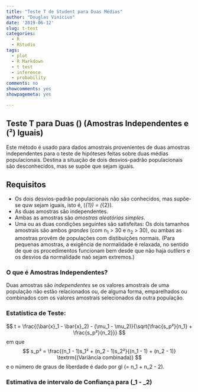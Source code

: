 ```yaml
---
title: "Teste T de Student para Duas Médias"
author: "Douglas Vinícius"
date: '2019-06-12'
slug: t-test
categories:
  - R
  - RStudio
tags:
  - plot
  - R Markdown
  - t test
  - inference
  - probability
comments: no
showcomments: yes
showpagemeta: yes

---
```


## Teste T para Duas \(\mu\) (Amostras Independentes e \(\sigma²\) Iguais)

Este método é usado para dados amostrais provenientes de duas amostras independentes para o teste de hipóteses feitas sobre duas médias populacionais. Destina a situação de dois desvios-padrão populacionais são desconhecidos, mas se supõe que sejam iguais.


## Requisitos

- Os dois desvios-padrão populacionais não são conhecidos, mas supõe-se quw sejam iguais, isto é, \(\sigma_{1}\) = \(\sigma_{2}\).
- As duas amostras são independentes.
- Ambas as amostras são *amostras aleatórias simples*.
- Uma ou as duas condições seguintes são satisfeitas: Os dois tamanhos amostrais são ambos *grandes* (com n<sub>1</sub> > 30 e n<sub>2</sub> > 30), ou ambas as amostras provêm de populações com distibuições normais. (Para pequenas amostras, a exigência de normalidade é relaxada, no sentido de que os procedimentos funcionam bem desde que não haja *outliers* e os desvios da normalidade naõ sejam extremos.)


### O que é Amostras Independentes?

Duas amostras são *independentes* se os valores amostrais de uma população não estão relacionados ou, de alguma forma, emparelhados ou combinados com os valores amostrais selecionados da outra população.


### Estatística de Teste:
$$
t = \frac{(\bar{x}_1 - \bar{x}_2) - (\mu_1 - \mu_2)}{\sqrt{\frac{s_p²}{n_1} + \frac{s_p²}{n_2}}}
$$
em que
$$
s_p² = \frac{(n_1 - 1)s_1² + (n_2 - 1)s_2²}{(n_1 - 1) + (n_2 - 1)}  \textrm{(Variância combinada)}
$$
e o número de graus de liberdade é dado por gl \(= n_1 + n_2 - 2\).

### Estimativa de intervalo de Confiança para \(\mu_1 - \mu_2\) 


